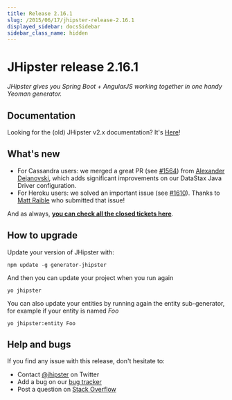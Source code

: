 ```yaml
---
title: Release 2.16.1
slug: /2015/06/17/jhipster-release-2.16.1
displayed_sidebar: docsSidebar
sidebar_class_name: hidden
---
```


JHipster release 2.16.1
==================

*JHipster gives you Spring Boot + AngularJS working together in one handy Yeoman generator.*

Documentation
----------

Looking for the (old) JHipster v2.x documentation? It's [Here](/documentation-archive)!

What's new
----------

- For Cassandra users: we merged a great PR (see [#1564](https://github.com/jhipster/generator-jhipster/pull/1564)) from [Alexander Dejanovski](https://twitter.com/alexanderDeja), which adds significant improvements on our DataStax Java Driver configuration.
- For Heroku users: we solved an important issue (see [#1610](https://github.com/jhipster/generator-jhipster/issues/1610)). Thanks to [Matt Raible](https://twitter.com/mraible) who submitted that issue!

And as always, __[you can check all the closed tickets here](https://github.com/jhipster/generator-jhipster/issues?q=milestone%3A2.16.1+is%3Aclosed)__.

How to upgrade
------------

Update your version of JHipster with:

```
npm update -g generator-jhipster
```

And then you can update your project when you run again

```
yo jhipster
```

You can also update your entities by running again the entity sub-generator, for example if your entity is named _Foo_

```
yo jhipster:entity Foo
```

Help and bugs
--------------

If you find any issue with this release, don't hesitate to:

- Contact [@jhipster](https://twitter.com/jhipster) on Twitter
- Add a bug on our [bug tracker](https://github.com/jhipster/generator-jhipster/issues?state=open)
- Post a question on [Stack Overflow](http://stackoverflow.com/tags/jhipster/info)
